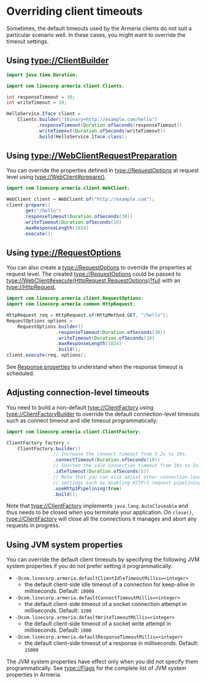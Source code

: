 # Overriding client timeouts

Sometimes, the default timeouts used by the Armeria clients do not suit a particular scenario well.
In these cases, you might want to override the timeout settings.

## Using <type://ClientBuilder>

```java
import java.time.Duration;

import com.linecorp.armeria.client.Clients;

int responseTimeout = 30;
int writeTimeout = 10;

HelloService.Iface client =
    Clients.builder("tbinary+http://example.com/hello")
           .responseTimeout(Duration.ofSeconds(responseTimeout))
           .writeTimeout(Duration.ofSeconds(writeTimeout))
           .build(HelloService.Iface.class);
```

## Using <type://WebClientRequestPreparation>

You can override the properties defined in <type://RequestOptions> at request level
using <type://WebClient#prepare()>.

```java
import com.linecorp.armeria.client.WebClient;

WebClient client = WebClient.of("http://example.com"); 
client.prepare()
      .get("/hello")
      .responseTimeout(Duration.ofSeconds(30))
      .writeTimeout(Duration.ofSeconds(10)
      .maxResponseLength(1024)
      .execute();
```

## Using <type://RequestOptions>

You can also create a <type://RequestOptions> to override the properties at request level. The
created <type://RequestOptions> could be passed to <type://WebClient#execute(HttpRequest,RequestOptions)?full>
with an <type://HttpRequest>.

```java
import com.linecorp.armeria.client.RequestOptions;
import com.linecorp.armeria.common.HttpRequest;

HttpRequest req = HttpRequest.of(HttpMethod.GET, "/hello");
RequestOptions options = 
    RequestOptions.builder()
                  .responseTimeout(Duration.ofSeconds(30))
                  .writeTimeout(Duration.ofSeconds(10)
                  .maxResponseLength(1024)
                  .build();
client.execute(req, options);
```

<Tip>

See [Response properties](/docs/advanced-structured-logging#response-properties) to understand when the
response timeout is scheduled.

</Tip>

## Adjusting connection-level timeouts

You need to build a non-default <type://ClientFactory> using <type://ClientFactoryBuilder> to override the default
connection-level timeouts such as connect timeout and idle timeout programmatically:

```java
import com.linecorp.armeria.client.ClientFactory;

ClientFactory factory =
    ClientFactory.builder()
                 // Increase the connect timeout from 3.2s to 10s.
                 .connectTimeout(Duration.ofSeconds(10))
                 // Shorten the idle connection timeout from 10s to 5s.
                 .idleTimeout(Duration.ofSeconds(5))
                 // Note that you can also adjust other connection-level
                 // settings such as enabling HTTP/1 request pipelining.
                 .useHttp1Pipelining(true)
                 .build();
```

Note that <type://ClientFactory> implements `java.lang.AutoCloseable` and thus needs to be closed when you
terminate your application. On `close()`, <type://ClientFactory> will close all the connections it manages
and abort any requests in progress.

## Using JVM system properties

You can override the default client timeouts by specifying the following JVM system properties if you do not
prefer setting it programmatically:
- `-Dcom.linecorp.armeria.defaultClientIdleTimeoutMillis=<integer>`
  - the default client-side idle timeout of a connection for keep-alive in milliseconds. Default: `10000`
- `-Dcom.linecorp.armeria.defaultConnectTimeoutMillis=<integer>`
  - the default client-side timeout of a socket connection attempt in milliseconds. Default: `3200`
- `-Dcom.linecorp.armeria.defaultWriteTimeoutMillis=<integer>`
  - the default client-side timeout of a socket write attempt in milliseconds. Default: `1000`
- `-Dcom.linecorp.armeria.defaultResponseTimeoutMillis=<integer>`
  - the default client-side timeout of a response in milliseconds. Default: `15000`

<Warning>

The JVM system properties have effect only when you did not specify them programmatically.
See <type://Flags> for the complete list of JVM system properties in Armeria.

</Warning>
